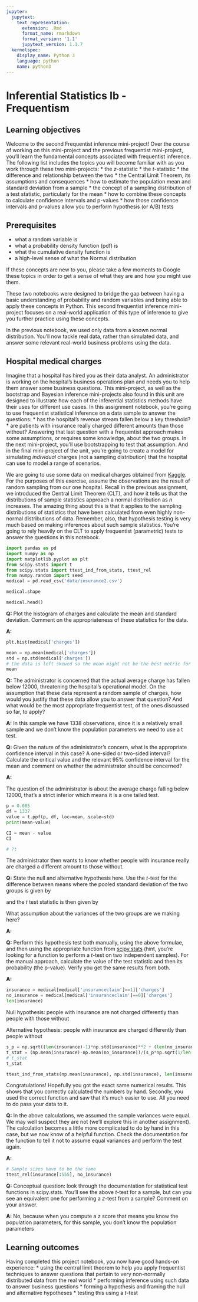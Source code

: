 ```yaml
---
jupyter:
  jupytext:
    text_representation:
      extension: .Rmd
      format_name: rmarkdown
      format_version: '1.1'
      jupytext_version: 1.1.7
  kernelspec:
    display_name: Python 3
    language: python
    name: python3
---
```


# Inferential Statistics Ib - Frequentism


## Learning objectives


Welcome to the second Frequentist inference mini-project! Over the course of working on this mini-project and the previous frequentist mini-project, you'll learn the fundamental concepts associated with frequentist inference. The following list includes the topics you will become familiar with as you work through these two mini-projects:
* the _z_-statistic
* the _t_-statistic
* the difference and relationship between the two
* the Central Limit Theorem, its assumptions and consequences
* how to estimate the population mean and standard deviation from a sample
* the concept of a sampling distribution of a test statistic, particularly for the mean
* how to combine these concepts to calculate confidence intervals and p-values
* how those confidence intervals and p-values allow you to perform hypothesis (or A/B) tests


## Prerequisites


* what a random variable is
* what a probability density function (pdf) is
* what the cumulative density function is
* a high-level sense of what the Normal distribution

If these concepts are new to you, please take a few moments to Google these topics in order to get a sense of what they are and how you might use them.

These two notebooks were designed to bridge the gap between having a basic understanding of probability and random variables and being able to apply these concepts in Python. This second frequentist inference mini-project focuses on a real-world application of this type of inference to give you further practice using these concepts. 


In the previous notebook, we used only data from a known normal distribution. You'll now tackle real data, rather than simulated data, and answer some relevant real-world business problems using the data.


## Hospital medical charges


Imagine that a hospital has hired you as their data analyst. An administrator is working on the hospital's business operations plan and needs you to help them answer some business questions. This mini-project, as well as the bootstrap and Bayesian inference mini-projects also found in this unit are designed to illustrate how each of the inferential statistics methods have their uses for different use cases. In this assignment notebook, you're going to use frequentist statistical inference on a data sample to answer the questions:
* has the hospital's revenue stream fallen below a key threshold?
* are patients with insurance really charged different amounts than those without?
Answering that last question with a frequentist approach makes some assumptions, or requires some knowledge, about the two groups. In the next mini-project, you'll use bootstrapping to test that assumption. And in the final mini-project of the unit, you're going to create a model for simulating _individual_ charges (not a sampling distribution) that the hospital can use to model a range of scenarios.


We are going to use some data on medical charges obtained from [Kaggle](https://www.kaggle.com/easonlai/sample-insurance-claim-prediction-dataset). For the purposes of this exercise, assume the observations are the result of random sampling from our one hospital. Recall in the previous assignment, we introduced the Central Limit Theorem (CLT), and how it tells us that the distributions of sample statistics approach a normal distribution as $n$ increases. The amazing thing about this is that it applies to the sampling distributions of statistics that have been calculated from even highly non-normal distributions of data. Remember, also, that hypothesis testing is very much based on making inferences about such sample statistics. You're going to rely heavily on the CLT to apply frequentist (parametric) tests to answer the questions in this notebook.

```python
import pandas as pd
import numpy as np
import matplotlib.pyplot as plt
from scipy.stats import t
from scipy.stats import ttest_ind_from_stats, ttest_rel
from numpy.random import seed
medical = pd.read_csv('data/insurance2.csv')
```

```python
medical.shape
```

```python
medical.head()
```

__Q:__ Plot the histogram of charges and calculate the mean and standard deviation. Comment on the appropriateness of these statistics for the data.


__A:__

```python
plt.hist(medical['charges'])
```

```python
mean = np.mean(medical['charges'])
std = np.std(medical['charges'])
# the data is left skewed so the mean might not be the best metric for this shape of distribution
mean
```

__Q:__ The administrator is concerned that the actual average charge has fallen below 12000, threatening the hospital's operational model. On the assumption that these data represent a random sample of charges, how would you justify that these data allow you to answer that question? And what would be the most appropriate frequentist test, of the ones discussed so far, to apply?


__A:__ In this sample we have 1338 observations, since it is a relatively small sample and we don't know the population parameters we need to use a t test.


__Q:__ Given the nature of the administrator's concern, what is the appropriate confidence interval in this case? A one-sided or two-sided interval? Calculate the critical value and the relevant 95% confidence interval for the mean and comment on whether the administrator should be concerned?


__A:__


The question of the administrator is about the average charge falling below 12000, that's a strict inferior which means it is a one tailed test.

```python
p = 0.005
df = 1337
value = t.ppf(p, df, loc=mean, scale=std)
print(mean-value)
```

```python
CI = mean - value
CI
```

```python
# ?t
```

The administrator then wants to know whether people with insurance really are charged a different amount to those without.

__Q:__ State the null and alternative hypothesis here. Use the _t_-test for the difference between means where the pooled standard deviation of the two groups is given by
\begin{equation}
s_p = \sqrt{\frac{(n_0 - 1)s^2_0 + (n_1 - 1)s^2_1}{n_0 + n_1 - 2}}
\end{equation}

and the *t* test statistic is then given by

\begin{equation}
t = \frac{\bar{x}_0 - \bar{x}_1}{s_p \sqrt{1/n_0 + 1/n_1}}.
\end{equation}

What assumption about the variances of the two groups are we making here?


__A:__


__Q:__ Perform this hypothesis test both manually, using the above formulae, and then using the appropriate function from [scipy.stats](https://docs.scipy.org/doc/scipy/reference/stats.html#statistical-tests) (hint, you're looking for a function to perform a _t_-test on two independent samples). For the manual approach, calculate the value of the test statistic and then its probability (the p-value). Verify you get the same results from both.


__A:__ 

```python
insurance = medical[medical['insuranceclaim']==1]['charges']
no_insurance = medical[medical['insuranceclaim']==0]['charges']
len(insurance)
```

Null hypothesis: people with insurance are not charged differently than people with those without

Alternative hypothesis: people with insurance are charged differently than people without

```python
s_p = np.sqrt((len(insurance)-1)*np.std(insurance)**2 + (len(no_insurance)-1)*np.std(no_insurance)**2)/np.sqrt(len(insurance)+len(no_insurance)-2)
t_stat = (np.mean(insurance)-np.mean(no_insurance))/(s_p*np.sqrt(1/len(insurance)+ 1/len(no_insurance)))
# t_stat
t_stat
```

```python
ttest_ind_from_stats(np.mean(insurance), np.std(insurance), len(insurance), np.mean(no_insurance), np.std(no_insurance), len(no_insurance))
```

Congratulations! Hopefully you got the exact same numerical results. This shows that you correctly calculated the numbers by hand. Secondly, you used the correct function and saw that it's much easier to use. All you need to do pass your data to it.


__Q:__ In the above calculations, we assumed the sample variances were equal. We may well suspect they are not (we'll explore this in another assignment). The calculation becomes a little more complicated to do by hand in this case, but we now know of a helpful function. Check the documentation for the function to tell it not to assume equal variances and perform the test again.


__A:__

```python
# Sample sizes have to be the same
ttest_rel(insurance[:555], no_insurance)
```

__Q:__ Conceptual question: look through the documentation for statistical test functions in scipy.stats. You'll see the above _t_-test for a sample, but can you see an equivalent one for performing a *z*-test from a sample? Comment on your answer.


__A:__ No, because when you compute a z score that means you know the population parameters, for this sample, you don't know the population parameters 


## Learning outcomes


Having completed this project notebook, you now have good hands-on experience:
* using the central limit theorem to help you apply frequentist techniques to answer questions that pertain to very non-normally distributed data from the real world
* performing inference using such data to answer business questions
* forming a hypothesis and framing the null and alternative hypotheses
* testing this using a _t_-test
